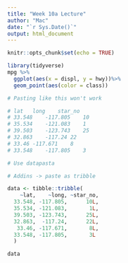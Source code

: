 ```yaml
---
title: "Week 10a Lecture"
author: "Mac"
date: "`r Sys.Date()`"
output: html_document
---
```


```r
knitr::opts_chunk$set(echo = TRUE)
```

```r
library(tidyverse)
mpg %>%
  ggplot(aes(x = displ, y = hwy))%>%
  geom_point(aes(color = class))
```

```r
# Pasting like this won't work

# lat	long	star_no
# 33.548	-117.805	10
# 35.534	-121.083	1
# 39.503	-123.743	25
# 32.863	-117.24	22
# 33.46	-117.671	8
# 33.548	-117.805	3
```

```r
# Use datapasta

# Addins -> paste as tribble

data <- tibble::tribble(
    ~lat,    ~long, ~star_no,
  33.548, -117.805,      10L,
  35.534, -121.083,       1L,
  39.503, -123.743,      25L,
  32.863,  -117.24,      22L,
   33.46, -117.671,       8L,
  33.548, -117.805,       3L
  )

data
```

```r

```
